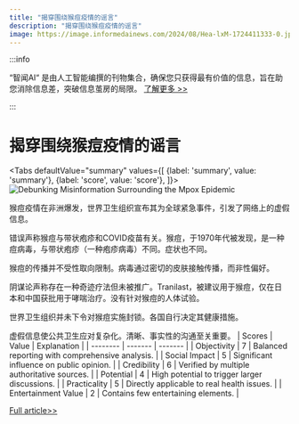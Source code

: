 ```yaml
---
title: "揭穿围绕猴痘疫情的谣言"
description: "揭穿围绕猴痘疫情的谣言"
image: https://image.informedainews.com/2024/08/Hea-lxM-1724411333-0.jpg
---
```



:::info

“智闻AI“ 是由人工智能编撰的刊物集合，确保您只获得最有价值的信息，旨在助您消除信息差，突破信息茧房的局限。  [了解更多 >>](/)

:::

# 揭穿围绕猴痘疫情的谣言


<Tabs
	defaultValue="summary"
	values={[
	{label: 'summary', value: 'summary'},
	{label: 'score', value: 'score'},
]}>
<TabItem value="summary">
<img
  src="https://image.informedainews.com/2024/08/Hea-lxM-1724411333-0.jpg"
  alt="Debunking Misinformation Surrounding the Mpox Epidemic"
/>



猴痘疫情在非洲爆发，世界卫生组织宣布其为全球紧急事件，引发了网络上的虚假信息。

错误声称猴痘与带状疱疹和COVID疫苗有关。猴痘，于1970年代被发现，是一种痘病毒，与带状疱疹（一种疱疹病毒）不同。症状也不同。

猴痘的传播并不受性取向限制。病毒通过密切的皮肤接触传播，而非性偏好。

阴谋论声称存在一种奇迹疗法但未被推广。Tranilast，被建议用于猴痘，仅在日本和中国获批用于哮喘治疗。没有针对猴痘的人体试验。

世界卫生组织并未下令对猴痘实施封锁。各国自行决定其健康措施。

虚假信息使公共卫生应对复杂化。清晰、事实性的沟通至关重要。
</TabItem>
<TabItem value="score">
	| Scores     | Value   | Explanation |
	| -------- | ------- | ------- |
	| Objectivity  | 7    | Balanced reporting with comprehensive analysis.    |
	| Social Impact | 5     | Significant influence on public opinion.    |
	| Credibility    | 6    | Verified by multiple authoritative sources.    |
	| Potential    | 4    | High potential to trigger larger discussions.    |
	| Practicality    | 5    | Directly applicable to real health issues.    |
	| Entertainment Value    | 2    | Contains few entertaining elements.    |
</TabItem>
</Tabs>

[Full article>>](https://medicalxpress.com/news/2024-08-mpox-epidemic-disinformation-debunked.html)

